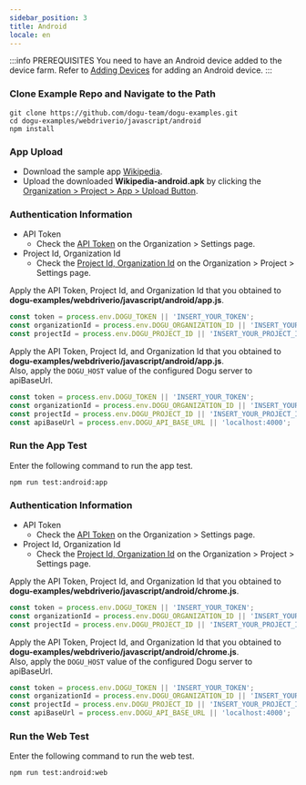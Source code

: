 ```yaml
---
sidebar_position: 3
title: Android
locale: en
---
```



:::info PREREQUISITES
You need to have an Android device added to the device farm. Refer to [Adding Devices](/get-started/tutorials/device-farm#adding-devices) for adding an Android device.
:::

### Clone Example Repo and Navigate to the Path

```
git clone https://github.com/dogu-team/dogu-examples.git
cd dogu-examples/webdriverio/javascript/android
npm install
```

<Tabs groupId="target" defaultValue="app">
<TabItem value="app" label="App" default>

### App Upload

* Download the sample app [Wikipedia](https://github.com/dogu-team/third-party-binaries/releases/download/wikipedia-apps/wikipedia-android.apk).
* Upload the downloaded **Wikipedia-android.apk** by clicking the [Organization > Project > App > Upload Button](/management/project/app).

### Authentication Information
* API Token
  * Check the [API Token](/management/organization/settings#api-token) on the Organization > Settings page.
* Project Id, Organization Id
  * Check the [Project Id, Organization Id](/management/project/settings#project-id) on the Organization > Project > Settings page.

<Tabs groupId="service" defaultValue="cloud">
<TabItem value="cloud" label="Cloud" default>

Apply the API Token, Project Id, and Organization Id that you obtained to **dogu-examples/webdriverio/javascript/android/app.js**.

```javascript
const token = process.env.DOGU_TOKEN || 'INSERT_YOUR_TOKEN';
const organizationId = process.env.DOGU_ORGANIZATION_ID || 'INSERT_YOUR_ORGANIZATION_ID';
const projectId = process.env.DOGU_PROJECT_ID || 'INSERT_YOUR_PROJECT_ID';
```

</TabItem>
    
<TabItem value="self-hosted" label="Self-Hosted">

Apply the API Token, Project Id, and Organization Id that you obtained to **dogu-examples/webdriverio/javascript/android/app.js**.  
Also, apply the `DOGU_HOST` value of the configured Dogu server to apiBaseUrl.

```javascript
const token = process.env.DOGU_TOKEN || 'INSERT_YOUR_TOKEN';
const organizationId = process.env.DOGU_ORGANIZATION_ID || 'INSERT_YOUR_ORGANIZATION_ID';
const projectId = process.env.DOGU_PROJECT_ID || 'INSERT_YOUR_PROJECT_ID';
const apiBaseUrl = process.env.DOGU_API_BASE_URL || 'localhost:4000';
```

</TabItem>
</Tabs>

### Run the App Test

Enter the following command to run the app test.
```
npm run test:android:app
```

</TabItem>

<TabItem value="chrome" label="Chrome">

### Authentication Information
* API Token
  * Check the [API Token](/management/organization/settings#api-token) on the Organization > Settings page.
* Project Id, Organization Id
  * Check the [Project Id, Organization Id](/management/project/settings#project-id) on the Organization > Project > Settings page.

<Tabs groupId="service" defaultValue="cloud">
<TabItem value="cloud" label="Cloud" default>

Apply the API Token, Project Id, and Organization Id that you obtained to **dogu-examples/webdriverio/javascript/android/chrome.js**.

```javascript
const token = process.env.DOGU_TOKEN || 'INSERT_YOUR_TOKEN';
const organizationId = process.env.DOGU_ORGANIZATION_ID || 'INSERT_YOUR_ORGANIZATION_ID';
const projectId = process.env.DOGU_PROJECT_ID || 'INSERT_YOUR_PROJECT_ID';
```

</TabItem>
    
<TabItem value="self-hosted" label="Self-Hosted">

Apply the API Token, Project Id, and Organization Id that you obtained to **dogu-examples/webdriverio/javascript/android/chrome.js**.  
Also, apply the `DOGU_HOST` value of the configured Dogu server to apiBaseUrl.

```javascript
const token = process.env.DOGU_TOKEN || 'INSERT_YOUR_TOKEN';
const organizationId = process.env.DOGU_ORGANIZATION_ID || 'INSERT_YOUR_ORGANIZATION_ID';
const projectId = process.env.DOGU_PROJECT_ID || 'INSERT_YOUR_PROJECT_ID';
const apiBaseUrl = process.env.DOGU_API_BASE_URL || 'localhost:4000';
```

</TabItem>
</Tabs>

### Run the Web Test

Enter the following command to run the web test.
```
npm run test:android:web
```

</TabItem>
</Tabs>

